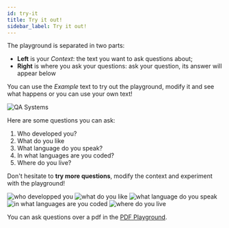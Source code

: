 ```yaml
---
id: try-it
title: Try it out!
sidebar_label: Try it out!
---
```


The playground is separated in two parts:
- **Left** is your *Context*: the text you want to ask questions about;
- **Right** is where you ask your questions: ask your question, its answer will appear below

You can use the *Example* text to try out the playground, modify it and see what happens or you can use your own text!

<Image src='/img/screenshots/playground-text/1-who-are-you.png' alt='QA Systems'/>

Here are some questions you can ask:
1. Who developed you?
2. What do you like
3. What language do you speak?
4. In what languages are you coded?
5. Where do you live?

Don't hesitate to **try more questions**, modify the context and experiment with the playground!

<Tabs>
  <TabItem value='q1' label='Question 1' default>
    <Image src='/img/screenshots/playground-text/1-who-developed-you.png' alt='who developped you'/>
  </TabItem>

  <TabItem value="q2" label="Question 2">
    <Image src='/img/screenshots/playground-text/2-what-do-you-like.png' alt='what do you like'/>
  </TabItem>

  <TabItem value="q3" label="Question 3">
    <Image src='/img/screenshots/playground-text/3-what-languages-you-speak.png' alt='what language do you speak'/>
  </TabItem>

  <TabItem value="q4" label="Question 4">
    <Image src='/img/screenshots/playground-text/4-in-what-languages-are-you-coded.png' alt='in what languages are you coded'/>
  </TabItem>

  <TabItem value="q5" label="Question 5">
    <Image src='/img/screenshots/playground-text/5-where-do-you-live.png' alt='where do you live'/>
  </TabItem>
</Tabs>

You can ask questions over a pdf in the [PDF Playground](/playground-document/try-it).
